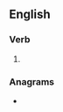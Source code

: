 ==English==

===Verb===
{{head|en|verb form}}

# {{present participle of|en|interpose|nocat=1}}

===Anagrams===
* {{anagrams|en|a=egiinnoprst|repointings}}